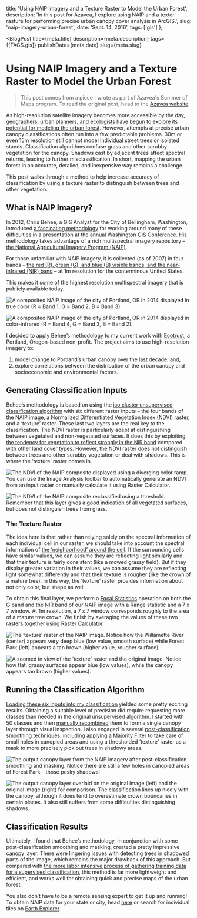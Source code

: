 
  title: 'Using NAIP Imagery and a Texture Raster to Model the Urban Forest',
  description:
    'In this post for Azavea, I explore using NAIP and a texter rasture for performing precise urban canopy cover analysis in ArcGIS.',
  slug: 'naip-imagery-urban-forest',
  date: 'Sept. 14, 2016',
  tags: ['gis']
};

<BlogPost
  title={meta.title}
  description={meta.description}
  tags={[TAGS.gis]}
  publishDate={meta.date}
  slug={meta.slug}
>

# Using NAIP Imagery and a Texture Raster to Model the Urban Forest

> This post comes from a piece I wrote as part of Azavea's Summer of Maps program. To read the original post, head to the [Azavea website](https://www.azavea.com/blog/2016/09/14/multispectral-1m-naip-imagery-model-urban-forest/).

As high-resolution satellite imagery becomes more accessible by the day, [geographers, urban planners, and ecologists have begun to explore its potential for modeling the urban forest](https://www.researchgate.net/publication/255635468_Assessing_Urban_Forest_Canopy_Cover_Using_Airborne_or_Satellite_Imagery). However, attempts at precise urban canopy classifications often run into a few predictable problems. 30m or even 15m resolution still cannot model individual street trees or isolated stands. Classification algorithms confuse grass and other scrubby vegetation for the canopy. Shadows cast by adjacent trees affect spectral returns, leading to further misclassification. In short, mapping the urban forest in an accurate, detailed, and inexpensive way remains a challenge.

This post walks through a method to help increase accuracy of classification by using a texture raster to distinguish between trees and other vegetation.

## What is NAIP Imagery?

In 2012, Chris Behee, a GIS Analyst for the City of Bellingham, Washington, introduced [a fascinating methodology](http://www.waurisa.org/conferences/2012/presentations/11%20Chris%20Behee%20Vegetation%20Modeling%20with%20NAIP%20Color%20IR%20Imagery.pdf) for working around many of these difficulties in a presentation at the annual Washington GIS Conference. His methodology takes advantage of a rich multispectral imagery repository – [the National Agricultural Imagery Program (NAIP)](https://www.fsa.usda.gov/programs-and-services/aerial-photography/imagery-programs/naip-imagery/).

For those unfamiliar with NAIP imagery, it is collected (as of 2007) in four bands – [the red (R), green (G), and blue (B) visible bands, and the near-infrared (NIR) band](http://www.fsa.usda.gov/Internet/FSA_File/fourband_infosheet_2012.pdf) – at 1m resolution for the conterminous United States.

This makes it some of the highest resolution multispectral imagery that is publicly available today.

<img
  src={PortlandRGBSrc.src}
  alt="A composited NAIP image of the city of Portland, OR in 2014 displayed in true color (R = Band 1, G = Band 2, B = Band 3)."
/>

<img
  src={PortlandInfraredSrc.src}
  alt="A composited NAIP image of the city of Portland, OR in 2014 displayed in color-infrared (R = Band 4, G = Band 3, B = Band 2)."
/>

I decided to apply Behee’s methodology to my current work with [Ecotrust](http://ecotrust.org/), a Portland, Oregon-based non-profit. The project aims to use high-resolution imagery to:

1. model change to Portland’s urban canopy over the last decade; and,
2. explore correlations between the distribution of the urban canopy and socioeconomic and environmental factors.

## Generating Classification Inputs

Behee’s methodology is based on using the [iso cluster unsupervised classification algorithm](http://pro.arcgis.com/en/pro-app/tool-reference/spatial-analyst/iso-cluster-unsupervised-classification.htm) with six different raster inputs – the four bands of the NAIP image, a[ Normalized Differentiated Vegetation Index (NDVI)](http://earthobservatory.nasa.gov/Features/MeasuringVegetation/measuring_vegetation_2.php) raster, and a ‘texture’ raster. These last two layers are the real key to the classification. The NDVI raster is particularly adept at distinguishing between vegetated and non-vegetated surfaces. It does this by exploiting [the tendency for vegetation to reflect strongly in the NIR band](https://publiclab.org/wiki/near-infrared-imaging) compared with other land cover types. However, the NDVI raster does not distinguish between trees and other scrubby vegetation or deal with shadows. This is where the ‘texture’ raster comes in.

<img
  src={PortlandNDVISrc.src}
  alt="The NDVI of the NAIP composite displayed using a diverging color ramp. You can use the Image Analysis toolbar to automatically generate an NDVI from an input raster or manually calculate it using Raster Calculator."
/>

<img
  src={PortlandNDVICompositeSrc.src}
  alt="The NDVI of the NAIP composite reclassified using a threshold. Remember that this layer gives a good indication of all vegetated surfaces, but does not distinguish trees from grass."
/>

### The Texture Raster

The idea here is that rather than relying solely on the spectral information of each individual cell in our raster, we should take into account the spectral information of [the ‘neighborhood’ around the cell](http://desktop.arcgis.com/en/arcmap/latest/extensions/spatial-analyst/performing-analysis/the-types-of-operations-in-spatial-analyst.htm). If the surrounding cells have similar values, we can assume they are reflecting light similarly and that their texture is fairly consistent (like a mowed grassy field). But if they display greater variation in their values, we can assume they are reflecting light somewhat differently and that their texture is rougher (like the crown of a mature tree). In this way, the ‘texture’ raster provides information about not only color, but shape as well.

To obtain this final layer, we perform a [Focal Statistics](http://desktop.arcgis.com/en/arcmap/10.3/tools/spatial-analyst-toolbox/how-focal-statistics-works.htm) operation on both the G band and the NIR band of our NAIP image with a Range statistic and a 7 x 7 window. At 1m resolution, a 7 x 7 window corresponds roughly to the area of a mature tree crown. We finish by averaging the values of these two rasters together using Raster Calculator.

<img
  src={PortlandTextureRasterSrc.src}
  alt="The ‘texture’ raster of the NAIP image. Notice how the Willamette River (center) appears very deep blue (low value, smooth surface) while Forest Park (left) appears a tan brown (higher value, rougher surface)."
/>

<img
  src={PortlandTextureRasterZoomSrc.src}
  alt="A zoomed in view of the ‘texture’ raster and the original image. Notice how flat, grassy surfaces appear blue (low values), while the canopy appears tan brown (higher values)."
/>

## Running the Classification Algorithm

[Loading these six inputs into my classification](http://desktop.arcgis.com/en/arcmap/latest/extensions/spatial-analyst/image-classification/executing-the-iso-cluster-unsupervised-classification-tool.htm) yielded some pretty exciting results. Obtaining a suitable level of precision did require requesting more classes than needed in the original unsupervised algorithm. I started with 50 classes and then [manually recombined](http://desktop.arcgis.com/en/arcmap/10.3/tools/spatial-analyst-toolbox/reclassify.htm) them to form a single canopy layer through visual inspection. I also engaged in several [post-classification smoothing techniques](http://desktop.arcgis.com/en/arcmap/latest/extensions/spatial-analyst/image-classification/processing-classified-output.htm), including applying a [Majority Filter](http://desktop.arcgis.com/en/arcmap/latest/extensions/spatial-analyst/image-classification/filtering-classified-output.htm) to take care of small holes in canopied areas and using a thresholded ‘texture’ raster as a mask to more precisely pick out trees in shadowy areas.

<img
  src={PortlandCanopySrc.src}
  alt="The output canopy layer from the NAIP imagery after post-classification smoothing and masking. Notice there are still a few holes in canopied areas of Forest Park – those pesky shadows!"
/>

<img
  src={PortlandCanopyZoomSrc.src}
  alt="The output canopy layer overlaid on the original image (left) and the original image (right) for comparison. The classification lines up nicely with the canopy, although it does tend to overestimate crown boundaries in certain places. It also still suffers from some difficulties distinguishing shadows."
/>

## Classification Results

Ultimately, I found that Behee’s methodology, in conjunction with some post-classification smoothing and masking, created a pretty impressive canopy layer. There were lingering issues with detecting trees in shadowed parts of the image, which remains the major drawback of this approach. But compared with [the more labor intensive process of gathering training data for a supervised classification](http://desktop.arcgis.com/en/arcmap/latest/extensions/spatial-analyst/image-classification/image-classification-using-spatial-analyst.htm), this method is far more lightweight and efficient, and works well for obtaining quick and precise maps of the urban forest.

You also don’t have to be a remote sensing expert to get it up and running! To obtain NAIP data for your state or city, head [here](http://gis.apfo.usda.gov/arcgis/rest/services/NAIP) or search for individual tiles on [Earth Explorer](http://earthexplorer.usgs.gov/).

</BlogPost>
